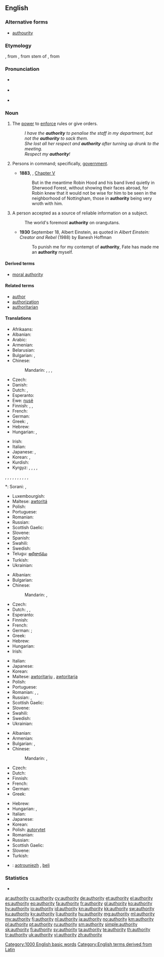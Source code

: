 ==English==

===Alternative forms===
* [[authourity]] {{qualifier|obsolete}}

===Etymology===
{{etyl|enm}} {{term|autorite|lang=enm||book or quotation that settles an argument}}, from {{etyl|fro}} {{term|auctorité|lang=fro}}, from {{etyl|la}} stem of {{term|auctoritas||lang=la|invention, advice, opinion, influence, command}}, from {{term|auctor||lang=la|master, leader, author}}

===Pronunciation===
* {{a|UK}} {{IPA|/ɔːˈθɒɹəti/}}
* {{a|US}} {{IPA|/əˈθɔɹəti/|/əˈθɑɹəti/}}
* {{audio|en-us-authority.ogg|Audio (US)}}

===Noun===
{{en-noun|authorit|ies|-}}

# {{uncountable}} The [[power]] to [[enforce]] rules or give orders.
#: ''I have the '''authority''' to penalise the staff in my department, but not the '''authority''' to sack them.''
#: ''She lost all her respect and '''authority''' after turning up drunk to the meeting.''
#: ''Respect my '''authority'''!''
# {{context|used in singular or plural form}} Persons in command; specifically, [[government]].
#* '''1883''', {{w|Howard Pyle}}, ''{{w|The Merry Adventures of Robin Hood}}'' [[s:The Merry Adventures of Robin Hood/Chapter V|Chapter V]]
#*: But in the meantime Robin Hood and his band lived quietly in Sherwood Forest, without showing their faces abroad, for Robin knew that it would not be wise for him to be seen in the neighborhood of Nottingham, those in '''authority''' being very wroth with him.
# {{countable}} A person accepted as a source of reliable information on a subject.
#: The world's foremost '''authority''' on orangutans.
#* '''1930''' September 18, Albert Einstein, as quoted in ''Albert Einstein: Creator and Rebel'' (1988) by Banesh Hoffman
#*: To punish me for my contempt of '''authority''', Fate has made me an '''authority''' myself.

====Derived terms====
* [[moral authority]]

====Related terms====
* [[author]]
* [[authorization]]
* [[authoritarian]]

====Translations====
{{trans-top|power to enforce rules or give orders}}
* Afrikaans: {{t-|af|gesag}}
* Albanian: {{t+|sq|autoritet}}
* Arabic: {{t-|ar|سلطة|f|tr=súlṭa}}
* Armenian: {{t-|hy|հեղինակություն|tr=heġinakut’yun}}
* Belarusian: {{t-|be|ўлада|tr=ŭláda}}
* Bulgarian: {{t+|bg|власт|f|tr=vlast}},  {{t+|bg|авторитет|m|tr=avtoritét}}
* Chinese:
*: Mandarin: {{t+|cmn|權力|sc=Hani}}, {{t+|cmn|权力|tr=quánlì|sc=Hani}}, {{t|cmn|權威|sc=Hani}}, {{t|cmn|权威|tr=quánwēi|sc=Hani}}
* Czech: {{t-|cs|autorita|f}}
* Danish: {{t-|da|myndighed}}
* Dutch: {{t+|nl|bevoegdheid|f}}, {{t+|nl|gezag|n}}
* Esperanto: {{t+|eo|aŭtoritato}}
* Ewe: [[ŋusẽ]]
* Finnish: {{t+|fi|auktoriteetti}}, {{t+|fi|käskyvalta}}, {{t-|fi|vaikutusvalta}}
* French: {{t+|fr|autorité|f}}
* German: {{t+|de|Autorität|f}}
* Greek: {{t+|el|εξουσία|f|tr=exousía}}, {{t+|el|αρχή|f|tr=archí}}
* Hebrew: {{t-|he|סמכות|f|tr=samkhut|sc=Hebr}}
* Hungarian: {{t+|hu|felhatalmazás}},  {{t+|hu|meghatalmazás}}
{{trans-mid}}
* Irish: {{t-|ga|údarás|m}}
* Italian: {{t+|it|autorità|f}}
* Japanese: {{t+|ja|権力|tr=けんりょく, kenryoku|sc=Jpan}}, {{t-|ja|権威|tr=けんい, ken'i|sc=Jpan}}
* Korean: {{t+|ko|권력|tr=gweonreok|sc=Kore}}, {{t-|ko|권능|tr=gweonneung|sc=Kore}}
* Kurdish:
* Kyrgyz: {{t-|ky|бийлик|f}},  {{t-|ky|чоңдор|f}},  {{t-|ky|башчы|f}},  {{t-|ky|авторитет|f}}, 
{{t-|ky|ыйгарым укук|f}}, {{t-|ky|авторитет|f}}, {{t-|ky|бедел|f}}, {{t-|ky|кадыр|f}}, {{t-|ky|кадыр-барк|f}} {{t-|ky|негиз|f}},  {{t-|ky|түп|f}}, {{t-|ky|уруксат|f}}, {{t-|ky|авторитеттүүлүк|f}}, {{t-|ky|беделдүүлүк|f}}, {{t-|ky|кадырлуулук|f}}, {{t-|ky|билгич|f}}
*: Sorani: {{t|ku|ده‌سه‌ڵات|tr=dasaLAt|sc=ku-Arab}}, {{t|ku|به‌رده‌ستی|tr=bardastee|sc=ku-Arab}}
* Luxembourgish: {{t-|lb|Autoritéit|f}}
* Maltese: [[awtoritá]]
* Polish: {{t+|pl|autorytet|m}}
* Portuguese: {{t+|pt|autoridade|f}}
* Romanian: {{t+|ro|autoritate|f}}
* Russian: {{t+|ru|власть|f|tr=vlastʹ}}
* Scottish Gaelic: {{t-|gd|ùghdarras|m}}
* Slovene: {{t-|sl|avtoriteta|f}}
* Spanish: {{t+|es|autoridad|f}}
* Swahili: {{t+|sw|mamlaka}}
* Swedish: {{t+|sv|auktoritet|c}}
* Telugu: [[అధికారము]]
* Turkish: {{t+|tr|yetke}}
* Ukrainian: {{t+|uk|влада|f|tr=vláda|sc=Cyrl}}
{{trans-bottom}}

{{trans-top|persons in command; specifically, government}}
* Albanian: {{t+|sq|autoritet}}
* Bulgarian: {{t+|bg|власти|f|p|tr=vlásti}}
* Chinese:
*: Mandarin: {{t|cmn|當局|sc=Hani}}, {{t+|cmn|当局|tr=dāngjú|sc=Hani}}
* Czech: {{t-|cs|autorita|f}}
* Dutch: {{t+|nl|autoriteit|f}}, {{qualifier|usually plural}} {{t+|nl|autoriteiten|f|p}}, {{t+|nl|gezag|n}}
* Esperanto: {{t-|eo|instanco}}
* Finnish: {{t+|fi|viranomaiset}}
* French: {{t+|fr|autorité|f}}
* German: {{t+|de|Autorität|f}}; {{t+|de|Behörde|f}}
* Greek: {{t-|el|αρχές|f|p|tr=archés}}
* Hebrew: {{t-|he|רשויות|f|p|tr=rashuyot|sc=Hebr}}
* Hungarian: {{t+|hu|hatóság}}
* Irish: {{t-|ga|údarás|m}}
{{trans-mid}}
* Italian: {{t+|it|autorità|f}}
* Japanese: {{t+|ja|当局|tr=とうきょく, tōkyoku|sc=Jpan}}
* Korean: {{t-|ko|권력자|tr=gweonryeokja|sc=Kore}}
* Maltese: [[awtoritarju]] {{m}}, [[awtoritarja]] {{f}}
* Polish: {{t+|pl|władza|f}}
* Portuguese: {{t+|pt|autoridade|f}}
* Romanian: {{t+|ro|autoritate|f}}, {{t-|ro|mostly in plural:|p}}, {{t-|ro|autorități}}
* Russian: {{t+|ru|власть|f|tr=vlastʹ}}, {{qualifier|usually plural}} {{t+|ru|власть|f|p|tr=vlásti|alt=власти|sc=Cyrl}}
* Scottish Gaelic: {{t-|gd|ùghdarras|m}}
* Slovene: {{t-|sl|avtoriteta|f}}
* Swahili: {{t+|sw|mamlaka}}
* Swedish: {{t+|sv|myndighet|c}}
* Ukrainian: {{t+|uk|влада|f|tr=vláda|sc=Cyrl}}
{{trans-bottom}}

{{trans-top|person accepted as a source of reliable information on a subject}}
* Albanian: {{t+|sq|autoritet}}
* Armenian: {{t-|hy|հեղինակություն|tr=heġinakut’yun}}
* Bulgarian: {{t+|bg|познавач|m|tr=poznavač}},  {{t+|bg|авторитет|m|tr=avtoritét}}
* Chinese:
*: Mandarin: {{t|cmn|權威|sc=Hani}}, {{t|cmn|权威|tr=quánwēi|sc=Hani}}
* Czech: {{t-|cs|autorita|f}}
* Dutch: {{t+|nl|autoriteit|f}}
* Finnish: {{t+|fi|asiantuntija}}
* French: {{t+|fr|autorité|f}}
* German: {{t+|de|Autorität|f}}
* Greek: {{t+|el|αυθεντία|f|tr=afthentía}}
{{trans-mid}}
* Hebrew: {{t-|he|בר-סמכא|m|tr=bar-samkha|sc=Hebr}}
* Hungarian: {{t-|hu|tekintéy}},  {{t-|hu|szaktekintély}}
* Italian: {{t+|it|autorità|f}}
* Japanese: {{t-|ja|権威|tr=けんい, ken'i|sc=Jpan}}
* Korean: {{t-|ko|권위자|tr=gweonwija|sc=Kore}}
* Polish: [[autorytet]] {{m}}
* Romanian: {{t+|ro|autoritate|f}}
* Russian: {{t+|ru|авторитет|m|tr=avtoritét}}
* Scottish Gaelic: {{t-|gd|ùghdarras|m}}
* Slovene: {{t-|sl|avtoriteta|f}}
* Turkish: {{t+|tr|yetke}}
{{trans-bottom}}

{{checktrans-top}}
* {{ttbc|br}}: [[aotrouniezh]] {{f}}, [[beli]] {{f}}
{{trans-bottom}}

===Statistics===
* {{rank|terrible|Tom|author|859|authority|pleasant|forget|break}}

[[Category:1000 English basic words]]
[[Category:English terms derived from Latin]]

[[ar:authority]]
[[cs:authority]]
[[cy:authority]]
[[de:authority]]
[[et:authority]]
[[el:authority]]
[[es:authority]]
[[eo:authority]]
[[fa:authority]]
[[fr:authority]]
[[gl:authority]]
[[ko:authority]]
[[hy:authority]]
[[io:authority]]
[[id:authority]]
[[kn:authority]]
[[kk:authority]]
[[sw:authority]]
[[ku:authority]]
[[ky:authority]]
[[li:authority]]
[[hu:authority]]
[[mg:authority]]
[[ml:authority]]
[[my:authority]]
[[fj:authority]]
[[nl:authority]]
[[ja:authority]]
[[no:authority]]
[[km:authority]]
[[pl:authority]]
[[pt:authority]]
[[ru:authority]]
[[sm:authority]]
[[simple:authority]]
[[sk:authority]]
[[fi:authority]]
[[sv:authority]]
[[ta:authority]]
[[te:authority]]
[[th:authority]]
[[tr:authority]]
[[uk:authority]]
[[vi:authority]]
[[zh:authority]]